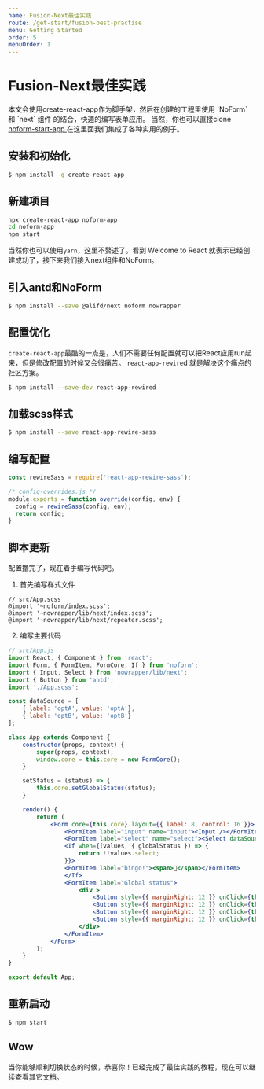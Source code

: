 ```yaml
---
name: Fusion-Next最佳实践
route: /get-start/fusion-best-practise
menu: Getting Started
order: 5
menuOrder: 1
---
```


# Fusion-Next最佳实践

<p>
    本文会使用create-react-app作为脚手架，然后在创建的工程里使用 `NoForm` 和 `next` 组件 的结合，快速的编写表单应用。
    当然，你也可以直接clone <a href="https://github.com/quirkyshop/noform-start-app" target="_blank"> noform-start-app </a>
    在这里面我们集成了各种实用的例子。
</p>

## 安装和初始化

```bash
$ npm install -g create-react-app
```

## 新建项目

```bash
npx create-react-app noform-app
cd noform-app
npm start
```

当然你也可以使用`yarn`，这里不赘述了。看到 Welcome to React 就表示已经创建成功了，接下来我们接入next组件和NoForm。

## 引入antd和NoForm

```bash
$ npm install --save @alifd/next noform nowrapper
```

## 配置优化

`create-react-app`最酷的一点是，人们不需要任何配置就可以把React应用run起来，但是修改配置的时候又会很痛苦。 
`react-app-rewire`d 就是解决这个痛点的社区方案。

```bash
$ npm install --save-dev react-app-rewired
```

## 加载scss样式

```bash
$ npm install --save react-app-rewire-sass
```

## 编写配置

```jsx
const rewireSass = require('react-app-rewire-sass');

/* config-overrides.js */
module.exports = function override(config, env) {
  config = rewireSass(config, env);
  return config;
}
```

## 脚本更新

配置撸完了，现在着手编写代码吧。

1. 首先编写样式文件

```less
// src/App.scss
@import '~noform/index.scss';
@import '~nowrapper/lib/next/index.scss';
@import '~nowrapper/lib/next/repeater.scss';
```

2. 编写主要代码

```jsx
// src/App.js
import React, { Component } from 'react';
import Form, { FormItem, FormCore, If } from 'noform';
import { Input, Select } from 'nowrapper/lib/next';
import { Button } from 'antd';
import './App.scss';

const dataSource = [
    { label: 'optA', value: 'optA'},
    { label: 'optB', value: 'optB'}
];

class App extends Component {
    constructor(props, context) {
        super(props, context);
        window.core = this.core = new FormCore();
    }

    setStatus = (status) => {
        this.core.setGlobalStatus(status);
    }

    render() {
        return (
            <Form core={this.core} layout={{ label: 8, control: 16 }}>
                <FormItem label="input" name="input"><Input /></FormItem>
                <FormItem label="select" name="select"><Select dataSource={dataSource} /></FormItem>
                <If when={(values, { globalStatus }) => {
                    return !!values.select;
                }}>
                <FormItem label="bingo!"><span>🎉</span></FormItem>
                </If>
                <FormItem label="Global status">
                    <div >
                        <Button style={{ marginRight: 12 }} onClick={this.core.reset.bind(this.core)}>Clear</Button>
                        <Button style={{ marginRight: 12 }} onClick={this.setStatus.bind(this, 'edit')}>Edit</Button>
                        <Button style={{ marginRight: 12 }} onClick={this.setStatus.bind(this, 'preview')}>Preview</Button>
                        <Button style={{ marginRight: 12 }} onClick={this.setStatus.bind(this, 'disabled')}>Disabled</Button>
                    </div>
                </FormItem>
            </Form>
        );
    }
}

export default App;
```

## 重新启动

```bash
$ npm start
```

## Wow

当你能够顺利切换状态的时候，恭喜你！已经完成了最佳实践的教程，现在可以继续查看其它文档。